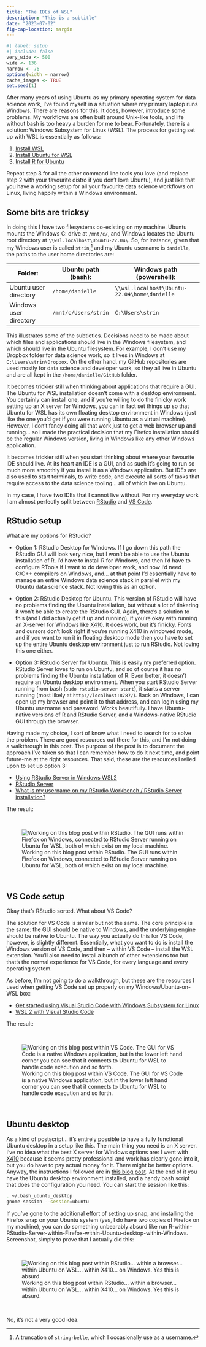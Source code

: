 ```yaml
---
title: "The IDEs of WSL"
description: "This is a subtitle"
date: "2023-07-02"
fig-cap-location: margin
--- 
```


<!--------------- my typical setup ----------------->

```r
#| label: setup
#| include: false
very_wide <- 500
wide <- 136
narrow <- 76
options(width = narrow)
cache_images <- TRUE
set.seed(1)
```

<!--------------- post begins here ----------------->

After many years of using Ubuntu as my primary operating system for data science work, I've found myself in a situation where my primary laptop runs Windows. There are reasons for this. It does, however, introduce some problems. My workflows are often built around Unix-like tools, and life without bash is too heavy a burden for me to bear. Fortunately, there is a solution: Windows Subsystem for Linux (WSL). The process for getting set up with WSL is essentially as follows:

1. [Install WSL](https://learn.microsoft.com/en-us/windows/wsl/install)
2. [Install Ubuntu for WSL](https://ubuntu.com/wsl)
3. [Install R for Ubuntu](https://cloud.r-project.org/bin/linux/ubuntu/)

Repeat step 3 for all the other command line tools you love (and replace step 2 with your favourite distro if you don't love Ubuntu), and just like that you have a working setup for all your favourite data science workflows on Linux, living happily within a Windows environment.

## Some bits are tricksy

In doing this I have two filesystems co-existing on my machine. Ubuntu mounts the Windows C: drive at `/mnt/c/`, and Windows locates the Ubuntu root directory at `\\wsl.localhost\Ubuntu-22.04\`. So, for instance, given that my Windows user is called `strin`,^[A truncation of `stringrbelle`, which I occasionally use as a username.] and my Ubuntu username is `danielle`, the paths to the user home directories are:

:::{.column-body-outset}

| Folder:                | Ubuntu path (bash):     | Windows path (powershell):                   |
|------------------------|-------------------------|----------------------------------------------|
| Ubuntu user directory  | `/home/danielle`        | `\\wsl.localhost\Ubuntu-22.04\home\danielle` |
| Windows user directory | `/mnt/c/Users/strin`    | `C:\Users\strin`                             |

:::

This illustrates some of the subtleties. Decisions need to be made about which files and applications should live in the Windows filesystem, and which should live in the Ubuntu filesystem. For example, I don't use my Dropbox folder for data science work, so it lives in Windows at `C:\Users\strin\Dropbox`. On the other hand, my GitHub repositories are used mostly for data science and developer work, so they all live in Ubuntu and are all kept in the `/home/danielle/GitHub` folder.

It becomes trickier still when thinking about applications that require a GUI. The Ubuntu for WSL installation doesn't come with a desktop environment. You certainly can install one, and if you're willing to do the finicky work setting up an X server for Windows, you can in fact set things up so that Ubuntu for WSL has its own floating desktop environment in Windows (just like the one you'd get if you were running Ubuntu as a virtual machine). However, I don't fancy doing all that work just to get a web browser up and running... so I made the practical decision that my Firefox installation should be the regular Windows version, living in Windows like any other Windows application. 

It becomes trickier still when you start thinking about where your favourite IDE should live. At its heart an IDE is a GUI, and as such it's going to run so much more smoothly if you install it as a Windows application. But IDEs are also used to start terminals, to write code, and execute all sorts of tasks that require access to the data science tooling... all of which live on Ubuntu.

In my case, I have two IDEs that I cannot live without. For my everyday work I am almost perfectly split between [RStudio](https://posit.co/products/open-source/rstudio/) and [VS Code](https://code.visualstudio.com/). 

## RStudio setup

What are my options for RStudio?

- Option 1: RStudio Desktop for Windows. If I go down this path the RStudio GUI will look very nice, but I won't be able to use the Ubuntu installation of R. I'd have to install R for Windows, and then I'd have to configure RTools if I want to do developer work, and now I'd need C/C++ compilers on Windows, and... at that point I'd essentially have to manage an entire Windows data science stack in parallel with my Ubuntu data science stack. Not loving this as an option.

- Option 2: RStudio Desktop for Ubuntu. This version of RStudio will have no problems finding the Ubuntu installation, but without a lot of tinkering it won't be able to create the RStudio GUI. Again, there's a solution to this (and I did actually get it up and running), if you're okay with running an X-server for Windows like [X410](https://x410.dev/). It does work, but it's finicky. Fonts and cursors don't look right if you're running X410 in windowed mode, and if you want to run it in floating desktop mode then you have to set up the entire Ubuntu desktop environment just to run RStudio. Not loving this one either. 

- Option 3: RStudio Server for Ubuntu. This is easily my preferred option. RStudio Server loves to run on Ubuntu, and so of course it has no problems finding the Ubuntu installation of R. Even better, it doesn't require an Ubuntu desktop environment. When you start RStudio Server running from bash (`sudo rstudio-server start`), it starts a server running (most likely at `http://localhost:8787/`). Back on Windows, I can open up my browser and point it to that address, and can login using my Ubuntu username and password. Works beautifully. I have Ubuntu-native versions of R and RStudio Server, and a Windows-native RStudio GUI through the browser.

Having made my choice, I sort of know what I need to search for to solve the problem. There are good resources out there for this, and I'm not doing a walkthrough in this post. The purpose of the post is to document the approach I've taken so that I can remember how to do it next time, and point future-me at the right resources. That said, these are the resources I relied upon to set up option 3:

- [Using RStudio Server in Windows WSL2](https://support.posit.co/hc/en-us/articles/360049776974-Using-RStudio-Server-in-Windows-WSL2)
- [RStudio Server](https://posit.co/download/rstudio-server/)
- [What is my username on my RStudio Workbench / RStudio Server installation?](https://support.posit.co/hc/en-us/articles/221303588-What-is-my-username-on-my-RStudio-Workbench-RStudio-Server-installation-)

The result:

<br>

![Working on this blog post within RStudio. The GUI runs within Firefox on Windows, connected to RStudio Server running on Ubuntu for WSL, both of which exist on my local machine.](img/rstudio.png){fig-alt="RStudio interface rendered within a browser window. Within the RStudio interface you can see that I'm working on this blog post."}

<br>

## VS Code setup

Okay that's RStudio sorted. What about VS Code?

The solution for VS Code is similar but not the same. The core principle is the same: the GUI should be native to Windows, and the underlying engine should be native to Ubuntu. The way you actually do this for VS Code, however, is slightly different. Essentially, what you want to do is install the Windows version of VS Code, and then -- within VS Code -- install the WSL extension. You'll also need to install a bunch of other extensions too but that's the normal experience for VS Code, for every language and every operating system.

As before, I'm not going to do a walkthrough, but these are the resources I used when getting VS Code set up properly on my Windows/Ubuntu-on-WSL box:

- [Get started using Visual Studio Code with Windows Subsystem for Linux](https://learn.microsoft.com/en-us/windows/wsl/tutorials/wsl-vscode)
- [WSL 2 with Visual Studio Code](https://code.visualstudio.com/blogs/2019/09/03/wsl2)

The result:

<br>

![Working on this blog post within VS Code. The GUI for VS Code is a native Windows application, but in the lower left hand corner you can see that it connects to Ubuntu for WSL to handle code execution and so forth.](img/vscode.png){fig-alt="VS Code application running natively on Windows, connected to Ubuntu for WSL. The left sidebar displays the file tree for the project, there's an R console open beneath, and a quarto document open in the main panel."}

<br>

## Ubuntu desktop

As a kind of postscript... it's entirely possible to have a fully functional Ubuntu desktop in a setup like this. The main thing you need is an X server. I've no idea what the best X server for Windows options are: I went with [X410](https://x410.dev/) because it seems pretty professional and work has clearly gone into it, but you do have to pay actual money for it. There might be better options. Anyway, the instructions I followed are in [this blog post](https://x410.dev/cookbook/wsl/enable-systemd-in-wsl2-and-have-the-best-ubuntu-gui-desktop-experience/). At the end of it you have the Ubuntu desktop environment installed, and a handy bash script that does the configuration you need. You can start the session like this:

``` bash
. ~/.bash_ubuntu_desktop
gnome-session --session=ubuntu
```

If you've gone to the additional effort of setting up snap, and installing the Firefox snap on your Ubuntu system (yes, I do have two copies of Firefox on my machine), you can do something unbearably absurd like run R-within-RStudio-Server-within-Firefox-within-Ubuntu-desktop-within-Windows. Screenshot, simply to prove that I actually did this:

<br>

![Working on this blog post within RStudio... within a browser... within Ubuntu on WSL... within X410... on Windows. Yes this is absurd.](img/ubuntu.png){fig-alt="RStudio running in a browser. The browser window is within an Ubuntu desktop. The Ubuntu desktop floats above the Windows taskbar."}

<br>

No, it's not a very good idea.

